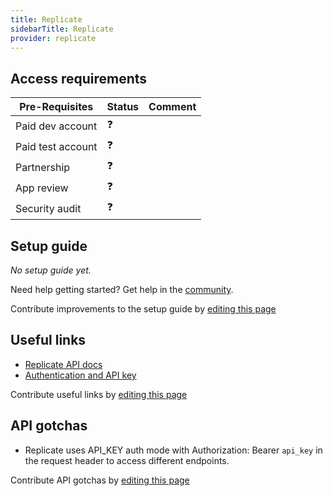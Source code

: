 ```yaml
---
title: Replicate
sidebarTitle: Replicate
provider: replicate
---
```




<Overview />
<PreBuiltTooling provider={providers[pageMetadata.provider]} />
<PreBuiltUseCases />

## Access requirements
| Pre-Requisites | Status | Comment|
| - | - | - |
| Paid dev account | ❓ |  |
| Paid test account | ❓ |  |
| Partnership | ❓ | |
| App review | ❓ |  |
| Security audit | ❓ | |


## Setup guide

_No setup guide yet._

<Tip>Need help getting started? Get help in the [community](https://nango.dev/slack).</Tip>

<Note>Contribute improvements to the setup guide by [editing this page](https://github.com/nangohq/nango/tree/master/docs-v2/integrations/all/replicate.mdx)</Note>


## Useful links

-   [Replicate API docs](https://replicate.com/docs/reference/)
-   [Authentication and API key](https://replicate.com/docs/reference/http#authentication)

<Note>Contribute useful links by [editing this page](https://github.com/nangohq/nango/tree/master/docs-v2/integrations/all/replicate.mdx)</Note>

## API gotchas

- Replicate uses API_KEY auth mode with Authorization: Bearer `api_key` in the request header to access different endpoints.

<Note>Contribute API gotchas by [editing this page](https://github.com/nangohq/nango/tree/master/docs-v2/integrations/all/replicate.mdx)</Note>